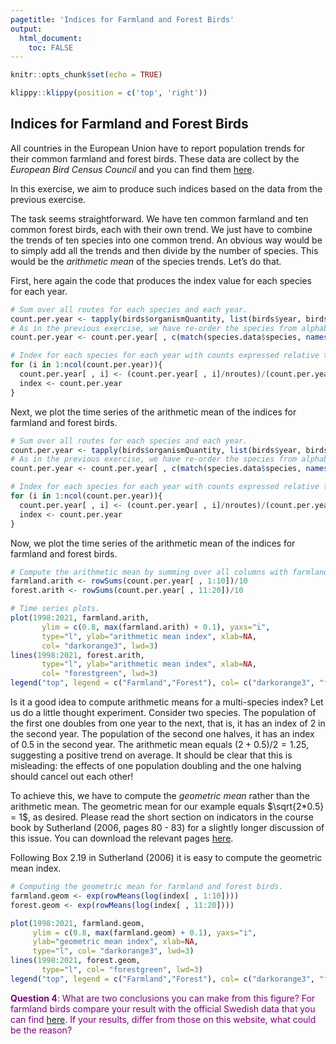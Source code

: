```yaml
---
pagetitle: 'Indices for Farmland and Forest Birds'
output: 
  html_document:
    toc: FALSE
---
```


```r
knitr::opts_chunk$set(echo = TRUE)
```

```r
klippy::klippy(position = c('top', 'right'))
```


## Indices for Farmland and Forest Birds

All countries in the European Union have to report population trends for their common farmland and forest birds. These data are collect by the *European Bird Census Council* and you can find them [here](https://pecbms.info/trends-and-indicators/indicators/).

In this exercise, we aim to produce such indices based on the data from the previous exercise. 

The task seems straightforward. We have ten common farmland and ten common forest birds, each with their own trend. We just have to combine the trends of ten species into one common trend. An obvious way would be to simply add all the trends and then divide by the number of species. This would be the *arithmetic mean* of the species trends. Let's do that.

First, here again the code that produces the index value for each species for each year.

```r
# Sum over all routes for each species and each year.
count.per.year <- tapply(birds$organismQuantity, list(birds$year, birds$species), sum)
# As in the previous exercise, we have re-order the species from alphabetic back to the original order. We use the same trick, the match-function.
count.per.year <- count.per.year[ , c(match(species.data$species, names(total.counts)))]

# Index for each species for each year with counts expressed relative to the count in the first year.
for (i in 1:ncol(count.per.year)){
  count.per.year[ , i] <- (count.per.year[ , i]/nroutes)/(count.per.year[1 , i]/nroutes[1])
  index <- count.per.year
}
```

Next, we plot the time series of the arithmetic mean of the indices for farmland and forest birds.

```r
# Sum over all routes for each species and each year.
count.per.year <- tapply(birds$organismQuantity, list(birds$year, birds$species), sum)
# As in the previous exercise, we have re-order the species from alphabetic back to the original order. We use the same trick, the match-function.
count.per.year <- count.per.year[ , c(match(species.data$species, names(total.counts)))]

# Index for each species for each year with counts expressed relative to the count in the first year.
for (i in 1:ncol(count.per.year)){
  count.per.year[ , i] <- (count.per.year[ , i]/nroutes)/(count.per.year[1 , i]/nroutes[1])
  index <- count.per.year
}
```

Now, we plot the time series of the arithmetic mean of the indices for farmland and forest birds.

```r
# Compute the arithmetic mean by summing over all columns with farmland and forest birds, respectively, and then dividing by the number of species.
farmland.arith <- rowSums(count.per.year[ , 1:10])/10
forest.arith <- rowSums(count.per.year[ , 11:20])/10

# Time series plots.
plot(1998:2021, farmland.arith,
       ylim = c(0.8, max(farmland.arith) + 0.1), yaxs="i",
       type="l", ylab="arithmetic mean index", xlab=NA,
       col= "darkorange3", lwd=3)
lines(1998:2021, forest.arith,
       type="l", ylab="arithmetic mean index", xlab=NA,
       col= "forestgreen", lwd=3)
legend("top", legend = c("Farmland","Forest"), col= c("darkorange3", "forestgreen"), lty = 1, lwd = 3)
```

Is it a good idea to compute arithmetic means for a multi-species index? Let us do a little thought experiment. Consider two species. The population of the first one doubles from one year to the next, that is, it has an index of 2 in the second year. The population of the second one halves, it has an index of 0.5 in the second year. The arithmetic mean equals $(2 + 0.5)/2 = 1.25$, suggesting a positive trend on average. It should be clear that this is misleading: the effects of one population doubling and the one halving should cancel out each other!

To achieve this, we have to compute the *geometric mean* rather than the arithmetic mean. The geometric mean for our example equals $\sqrt{2*0.5} = 1$, as desired. Please read the short section on indicators in the course book by Sutherland (2006, pages 80 - 83) for a slightly longer discussion of this issue. You can download the relevant pages [here](https://clausrueffler.github.io/svensk-fageltaxering/downloads/Sutherland06Indicators.pdf).

Following Box 2.19 in Sutherland (2006) it is easy to compute the geometric mean index.

```r
# Computing the geometric mean for farmland and forest birds.
farmland.geom <- exp(rowMeans(log(index[ , 1:10])))
forest.geom <- exp(rowMeans(log(index[ , 11:20])))

plot(1998:2021, farmland.geom,
     ylim = c(0.8, max(farmland.geom) + 0.1), yaxs="i", 
     ylab="geometric mean index", xlab=NA,
     type="l", col= "darkorange3", lwd=3)
lines(1998:2021, forest.geom,
       type="l", col= "forestgreen", lwd=3)
legend("top", legend = c("Farmland","Forest"), col= c("darkorange3", "forestgreen"), lty = 1, lwd = 3) 
```

<span style="color: purple;">
**Question 4**: What are two conclusions you can make from this figure?
For farmland birds compare your result with the official Swedish data that you can find [here](https://www.sverigesmiljomal.se/miljomalen/ett-rikt-odlingslandskap/faglar-och-fjarilar/). If your results, differ from those on this website, what could be the reason?
</span>
